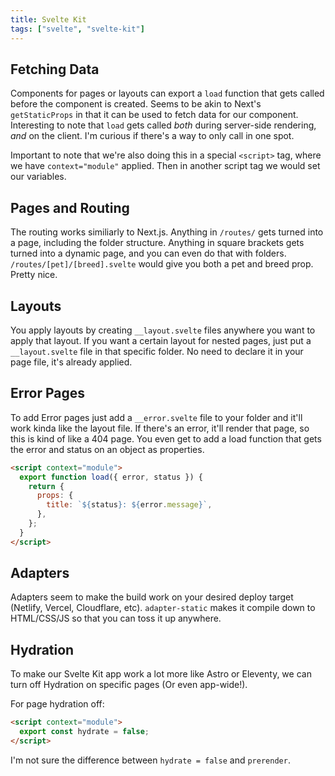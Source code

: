 ```yaml
---
title: Svelte Kit
tags: ["svelte", "svelte-kit"]
---
```


## Fetching Data

Components for pages or layouts can export a `load` function that gets called before the component is created. Seems to be akin to Next's `getStaticProps` in that it can be used to fetch data for our component. Interesting to note that `load` gets called _both_ during server-side rendering, _and_ on the client. I'm curious if there's a way to only call in one spot.

Important to note that we're also doing this in a special `<script>` tag, where we have `context="module"` applied. Then in another script tag we would set our variables.

## Pages and Routing

The routing works similiarly to Next.js. Anything in `/routes/` gets turned into a page, including the folder structure. Anything in square brackets gets turned into a dynamic page, and you can even do that with folders. `/routes/[pet]/[breed].svelte` would give you both a pet and breed prop. Pretty nice.

## Layouts

You apply layouts by creating `__layout.svelte` files anywhere you want to apply that layout. If you want a certain layout for nested pages, just put a `__layout.svelte` file in that specific folder. No need to declare it in your page file, it's already applied.

## Error Pages

To add Error pages just add a `__error.svelte` file to your folder and it'll work kinda like the layout file. If there's an error, it'll render that page, so this is kind of like a 404 page. You even get to add a load function that gets the error and status on an object as properties.

```html
<script context="module">
  export function load({ error, status }) {
    return {
      props: {
        title: `${status}: ${error.message}`,
      },
    };
  }
</script>
```

## Adapters

Adapters seem to make the build work on your desired deploy target (Netlify, Vercel, Cloudflare, etc). `adapter-static` makes it compile down to HTML/CSS/JS so that you can toss it up anywhere.

## Hydration

To make our Svelte Kit app work a lot more like Astro or Eleventy, we can turn off Hydration on specific pages (Or even app-wide!).

For page hydration off:

```html
<script context="module">
  export const hydrate = false;
</script>
```

I'm not sure the difference between `hydrate = false` and `prerender`.
